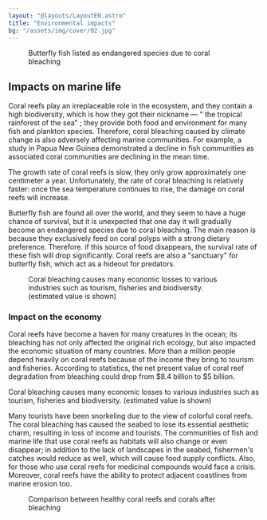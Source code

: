 ```yaml
---
layout: "@layouts/LayoutEN.astro"
title: "Environmental impacts"
bg: "/assets/img/cover/02.jpg"
---
```



<Figure mode="float-right" img={import("../../assets/img/02-2/Untitled.png")}>Butterfly fish listed as endangered species due to coral bleaching</Figure>

## Impacts on marine life

Coral reefs play an irreplaceable role in the ecosystem, and they contain a high biodiversity, which is how they got their nickname — " the tropical rainforest of the sea" ; they provide both food and environment for many fish and plankton species. Therefore, coral bleaching caused by climate change is also adversely affecting marine communities. For example, a study in Papua New Guinea demonstrated a decline in fish communities as associated coral communities are declining in the mean time.

The growth rate of coral reefs is slow, they only grow approximately one centimeter a year. Unfortunately, the rate of coral bleaching is relatively faster: once the sea temperature continues to rise, the damage on coral reefs will increase.

Butterfly fish are found all over the world, and they seem to have a huge chance of survival, but it is unexpected that one day it will gradually become an endangered species due to coral bleaching. The main reason is because they exclusively feed on coral polyps with a strong dietary preference. Therefore. if this source of food disappears, the survival rate of these fish will drop significantly. Coral reefs are also a "sanctuary" for butterfly fish, which act as a hideout for predators.

<Figure mode="float-left" imageFit="inside" img={import("../../assets/img/02-2/Untitled 1.png")}>Coral bleaching causes many economic losses to various industries such as tourism, fisheries and biodiversity. (estimated value is shown)</Figure>

### Impact on the economy

Coral reefs have become a haven for many creatures in the ocean; its bleaching has not only affected the original rich ecology, but also impacted the economic situation of many countries. More than a million people depend heavily on coral reefs because of the income they bring to tourism and fisheries. According to statistics, the net present value of coral reef degradation from bleaching could drop from $8.4 billion to  $5 billion.

Coral bleaching causes many economic losses to various industries such as tourism, fisheries and biodiversity. (estimated value is shown)

Many tourists have been snorkeling due to the view of colorful coral reefs. The coral bleaching has caused the seabed to lose its essential aesthetic charm, resulting in loss of income and tourists. The communities of fish and marine life that use coral reefs as habitats will also change or even disappear; in addition to the lack of landscapes in the seabed, fishermen's catches would reduce as well, which will cause food supply conflicts. Also, for those who use coral reefs for medicinal compounds would face a crisis. Moreover, coral reefs have the ability to protect adjacent coastlines from marine erosion too.

<Figure mode="center" img={import("../../assets/img/02-2/Untitled 2.png")} highQuality={1}>Comparison between healthy coral reefs and corals after bleaching</Figure>

